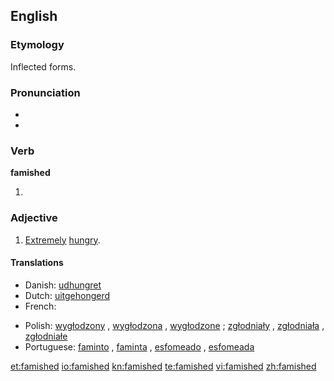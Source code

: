 ==English==

===Etymology===
Inflected forms.

===Pronunciation===
* {{IPA|/ˈfæmɪʃt/}}
* {{audio|en-us-famished.ogg|Audio (US)}}

===Verb===
'''famished'''

# {{past of|[[famish]]}}

===Adjective===
{{en-adj}}

# [[extremely|Extremely]] [[hungry]].

====Translations====
{{trans-top|extremely hungry}}
* Danish: [[udhungret]]
* Dutch: [[uitgehongerd]]
* French: {{t+|fr|affamé}}
{{trans-mid}}
* Polish: [[wygłodzony]] {{m}}, [[wygłodzona]] {{f}}, [[wygłodzone]] {{n}} ; [[zgłodniały]] {{m}}, [[zgłodniała]] {{f}}, [[zgłodniałe]] {{n}}
* Portuguese: [[faminto]] {{m}}, [[faminta]] {{f}}, [[esfomeado]] {{m}}, [[esfomeada]] {{f}}
{{trans-bottom}}

[[et:famished]]
[[io:famished]]
[[kn:famished]]
[[te:famished]]
[[vi:famished]]
[[zh:famished]]